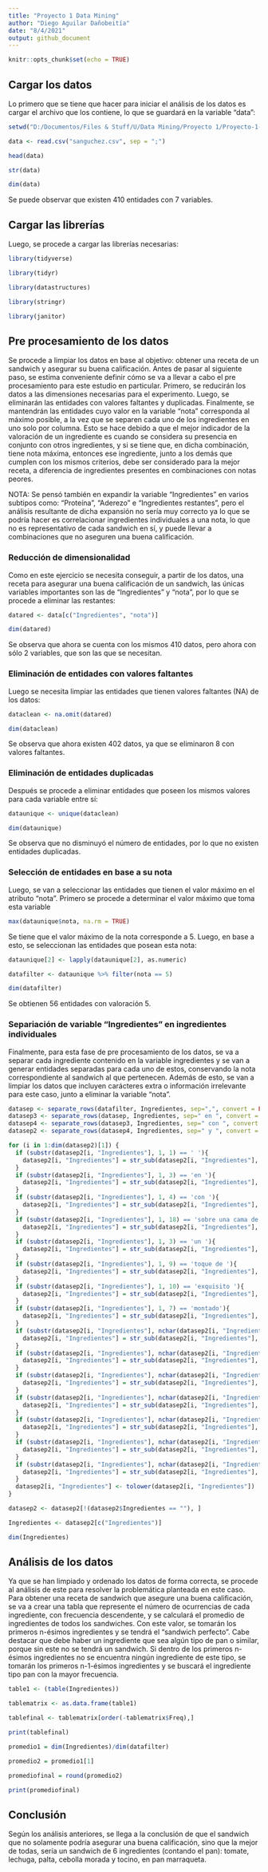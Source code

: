 ```yaml
---
title: "Proyecto 1 Data Mining"
author: "Diego Aguilar Dañobeitía"
date: "8/4/2021"
output: github_document
---
```


```r
knitr::opts_chunk$set(echo = TRUE)
```

## Cargar los datos

Lo primero que se tiene que hacer para iniciar el análisis de los datos es cargar el archivo que los contiene, lo que se guardará en la variable "data":

```r

setwd("D:/Documentos/Files & Stuff/U/Data Mining/Proyecto 1/Proyecto-1-Mineria-de-Datos")

data <- read.csv("sanguchez.csv", sep = ";")

head(data)

str(data)

dim(data)

```

Se puede observar que existen 410 entidades con 7 variables.

## Cargar las librerías

Luego, se procede a cargar las librerías necesarias:

```r

library(tidyverse)

library(tidyr)

library(datastructures)

library(stringr)

library(janitor)

```

## Pre procesamiento de los datos

Se procede a limpiar los datos en base al objetivo: obtener una receta de un sandwich y asegurar su buena calificación. Antes de pasar al siguiente paso, se estima conveniente definir cómo se va a llevar a cabo el pre procesamiento para este estudio en particular. Primero, se reducirán los datos a las dimensiones necesarias para el experimento. Luego, se eliminarán las entidades con valores faltantes y duplicadas. Finalmente, se mantendrán las entidades cuyo valor en la variable "nota" corresponda al máximo posible, a la vez que se separen cada uno de los ingredientes en uno solo por columna. Esto se hace debido a que el mejor indicador de la valoración de un ingrediente es cuando se considera su presencia en conjunto con otros ingredientes, y si se tiene que, en dicha combinación, tiene nota máxima, entonces ese ingrediente, junto a los demás que cumplen con los mismos criterios, debe ser considerado para la mejor receta, a diferencia de ingredientes presentes en combinaciones con notas peores.

NOTA: Se pensó también en expandir la variable "Ingredientes" en varios subtipos como: "Proteína", "Aderezo" e "Ingredientes restantes", pero el análisis resultante de dicha expansión no sería muy correcto ya lo que se podría hacer es correlacionar ingredientes individuales a una nota, lo que no es representativo de cada sandwich en sí, y puede llevar a combinaciones que no aseguren una buena calificación.

### Reducción de dimensionalidad

Como en este ejercicio se necesita conseguir, a partir de los datos, una receta para asegurar una buena calificación de un sandwich, las únicas variables importantes son las de "Ingredientes" y "nota", por lo que se procede a eliminar las restantes:

```r

datared <- data[c("Ingredientes", "nota")]

dim(datared)

```

Se observa que ahora se cuenta con los mismos 410 datos, pero ahora con sólo 2 variables, que son las que se necesitan.

### Eliminación de entidades con valores faltantes

Luego se necesita limpiar las entidades que tienen valores faltantes (NA) de los datos:

```r

dataclean <- na.omit(datared)

dim(dataclean)

```

Se observa que ahora existen 402 datos, ya que se eliminaron 8 con valores faltantes.

### Eliminación de entidades duplicadas

Después se procede a eliminar entidades que poseen los mismos valores para cada variable entre sí:

```r

dataunique <- unique(dataclean)

dim(dataunique)

```

Se observa que no disminuyó el número de entidades, por lo que no existen entidades duplicadas.

### Selección de entidades en base a su nota

Luego, se van a seleccionar las entidades que tienen el valor máximo en el atributo "nota". Primero se procede a determinar el valor máximo que toma esta variable

```r

max(dataunique$nota, na.rm = TRUE)

```

Se tiene que el valor máximo de la nota corresponde a 5. Luego, en base a esto, se seleccionan las entidades que posean esta nota:

```r

dataunique[2] <- lapply(dataunique[2], as.numeric)

datafilter <- dataunique %>% filter(nota == 5)

dim(datafilter)

```

Se obtienen 56 entidades con valoración 5.

### Separiación de variable "Ingredientes" en ingredientes individuales

Finalmente, para esta fase de pre procesamiento de los datos, se va a separar cada ingrediente contenido en la variable ingredientes y se van a generar entidades separadas para cada uno de estos, conservando la nota correspondiente al sandwich al que pertenecen. Además de esto, se van a limpiar los datos que incluyen carácteres extra o información irrelevante para este caso, junto a eliminar la variable "nota".

```r

datasep <- separate_rows(datafilter, Ingredientes, sep=",", convert = FALSE)
datasep3 <- separate_rows(datasep, Ingredientes, sep=" en ", convert = FALSE)
datasep4 <- separate_rows(datasep3, Ingredientes, sep=" con ", convert = FALSE)
datasep2 <- separate_rows(datasep4, Ingredientes, sep=" y ", convert = FALSE)

for (i in 1:dim(datasep2)[1]) {
  if (substr(datasep2[i, "Ingredientes"], 1, 1) == ' '){
    datasep2[i, "Ingredientes"] = str_sub(datasep2[i, "Ingredientes"], 2, nchar(datasep2[i, "Ingredientes"]))
  }
  if (substr(datasep2[i, "Ingredientes"], 1, 3) == 'en '){
    datasep2[i, "Ingredientes"] = str_sub(datasep2[i, "Ingredientes"], 4, nchar(datasep2[i, "Ingredientes"]))
  }
  if (substr(datasep2[i, "Ingredientes"], 1, 4) == 'con '){
    datasep2[i, "Ingredientes"] = str_sub(datasep2[i, "Ingredientes"], 5, nchar(datasep2[i, "Ingredientes"]))
  }
  if (substr(datasep2[i, "Ingredientes"], 1, 18) == 'sobre una cama de '){
    datasep2[i, "Ingredientes"] = str_sub(datasep2[i, "Ingredientes"], 19, nchar(datasep2[i, "Ingredientes"]))
  }
  if (substr(datasep2[i, "Ingredientes"], 1, 3) == 'un '){
    datasep2[i, "Ingredientes"] = str_sub(datasep2[i, "Ingredientes"], 4, nchar(datasep2[i, "Ingredientes"]))
  }
  if (substr(datasep2[i, "Ingredientes"], 1, 9) == 'toque de '){
    datasep2[i, "Ingredientes"] = str_sub(datasep2[i, "Ingredientes"], 10, nchar(datasep2[i, "Ingredientes"]))
  }
  if (substr(datasep2[i, "Ingredientes"], 1, 10) == 'exquisito '){
    datasep2[i, "Ingredientes"] = str_sub(datasep2[i, "Ingredientes"], 11, nchar(datasep2[i, "Ingredientes"]))
  }
  if (substr(datasep2[i, "Ingredientes"], 1, 7) == 'montado'){
    datasep2[i, "Ingredientes"] = str_sub(datasep2[i, "Ingredientes"], 8, nchar(datasep2[i, "Ingredientes"]))
  }
  if (substr(datasep2[i, "Ingredientes"], nchar(datasep2[i, "Ingredientes"]), nchar(datasep2[i, "Ingredientes"])) == ' '){
    datasep2[i, "Ingredientes"] = str_sub(datasep2[i, "Ingredientes"], 1, nchar(datasep2[i, "Ingredientes"])-1)
  }
  if (substr(datasep2[i, "Ingredientes"], nchar(datasep2[i, "Ingredientes"]), nchar(datasep2[i, "Ingredientes"])) == '.'){
    datasep2[i, "Ingredientes"] = str_sub(datasep2[i, "Ingredientes"], 1, nchar(datasep2[i, "Ingredientes"])-1)
  }
  if (substr(datasep2[i, "Ingredientes"], nchar(datasep2[i, "Ingredientes"])-15, nchar(datasep2[i, "Ingredientes"])) == ' hecha ahí mismo'){
    datasep2[i, "Ingredientes"] = str_sub(datasep2[i, "Ingredientes"], 1, nchar(datasep2[i, "Ingredientes"])-16)
  }
  if (substr(datasep2[i, "Ingredientes"], nchar(datasep2[i, "Ingredientes"])-18, nchar(datasep2[i, "Ingredientes"])) == ' (340 grs de carne)'){
    datasep2[i, "Ingredientes"] = str_sub(datasep2[i, "Ingredientes"], 1, nchar(datasep2[i, "Ingredientes"])-19)
  }
  if (substr(datasep2[i, "Ingredientes"], nchar(datasep2[i, "Ingredientes"])-6, nchar(datasep2[i, "Ingredientes"])) == ' casero'){
    datasep2[i, "Ingredientes"] = str_sub(datasep2[i, "Ingredientes"], 1, nchar(datasep2[i, "Ingredientes"])-7)
  }
  if (substr(datasep2[i, "Ingredientes"], nchar(datasep2[i, "Ingredientes"])-8, nchar(datasep2[i, "Ingredientes"])) == ' cubierta'){
    datasep2[i, "Ingredientes"] = str_sub(datasep2[i, "Ingredientes"], 1, nchar(datasep2[i, "Ingredientes"])-9)
  }
  if (substr(datasep2[i, "Ingredientes"], nchar(datasep2[i, "Ingredientes"])-18, nchar(datasep2[i, "Ingredientes"])) == '. Agregado mayonesa'){
    datasep2[i, "Ingredientes"] = str_sub(datasep2[i, "Ingredientes"], 1, nchar(datasep2[i, "Ingredientes"])-19)
  }
  datasep2[i, "Ingredientes"] <- tolower(datasep2[i, "Ingredientes"])
}

datasep2 <- datasep2[!(datasep2$Ingredientes == ""), ]

Ingredientes <- datasep2[c("Ingredientes")]

dim(Ingredientes)

```

## Análisis de los datos

Ya que se han limpiado y ordenado los datos de forma correcta, se procede al análisis de este para resolver la problemática planteada en este caso. Para obtener una receta de sandwich que asegure una buena calificación, se va a crear una tabla que represente el número de ocurrencias de cada ingrediente, con frecuencia descendente, y se calculará el promedio de ingredientes de todos los sandwiches. Con este valor, se tomarán los primeros n-ésimos ingredientes y se tendrá el "sandwich perfecto". Cabe destacar que debe haber un ingrediente que sea algún tipo de pan o similar, porque sin este no se tendrá un sandwich. Si dentro de los primeros n-ésimos ingredientes no se encuentra ningún ingrediente de este tipo, se tomarán los primeros n-1-ésimos ingredientes y se buscará el ingrediente tipo pan con la mayor frecuencia.

```r

table1 <- (table(Ingredientes))

tablematrix <- as.data.frame(table1)

tablefinal <- tablematrix[order(-tablematrix$Freq),]

print(tablefinal)

promedio1 = dim(Ingredientes)/dim(datafilter)

promedio2 = promedio1[1]

promediofinal = round(promedio2)

print(promediofinal)

```

## Conclusión

Según los análisis anteriores, se llega a la conclusión de que el sandwich que no solamente podría asegurar una buena calificación, sino que la mejor de todas, sería un sandwich de 6 ingredientes (contando el pan): tomate, lechuga, palta, cebolla morada y tocino, en pan marraqueta.